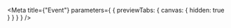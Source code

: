
<Meta
  title={"Event"}
  parameters={
    {
      previewTabs: {
        canvas: {
          hidden: true
        }
      }
    }
  }
/>

<ActivityStepFulfilledEventDTORootIndex />
